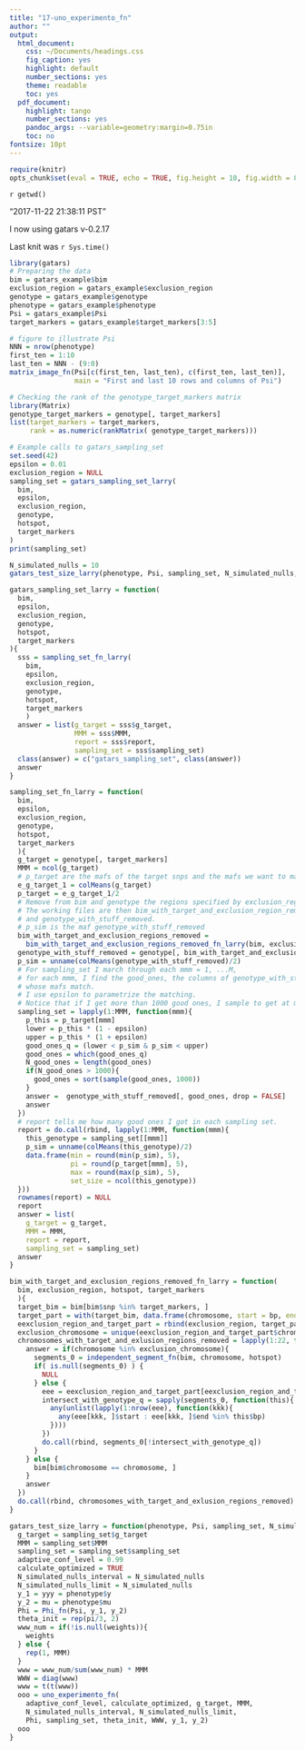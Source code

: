 ```yaml
---
title: "17-uno_experimento_fn"
author: ""
output:
  html_document:
    css: ~/Documents/headings.css
    fig_caption: yes
    highlight: default
    number_sections: yes
    theme: readable
    toc: yes
  pdf_document:
    highlight: tango
    number_sections: yes
    pandoc_args: --variable=geometry:margin=0.75in
    toc: no
fontsize: 10pt
---
```

<A NAME="top"> </A>

```r
require(knitr)
opts_chunk$set(eval = TRUE, echo = TRUE, fig.height = 10, fig.width = 8, tidy=FALSE)
```

`r getwd()`  

"2017-11-22 21:38:11 PST"

I now using gatars v-0.2.17

Last knit was `r Sys.time()`

```r
library(gatars)
# Preparing the data
bim = gatars_example$bim
exclusion_region = gatars_example$exclusion_region
genotype = gatars_example$genotype
phenotype = gatars_example$phenotype
Psi = gatars_example$Psi
target_markers = gatars_example$target_markers[3:5]

# figure to illustrate Psi
NNN = nrow(phenotype)
first_ten = 1:10
last_ten = NNN - (9:0)
matrix_image_fn(Psi[c(first_ten, last_ten), c(first_ten, last_ten)],
                main = "First and last 10 rows and columns of Psi")

# Checking the rank of the genotype_target_markers matrix
library(Matrix)
genotype_target_markers = genotype[, target_markers]
list(target_markers = target_markers,
     rank = as.numeric(rankMatrix( genotype_target_markers)))

# Example calls to gatars_sampling_set
set.seed(42)
epsilon = 0.01
exclusion_region = NULL
sampling_set = gatars_sampling_set_larry(
  bim,
  epsilon,
  exclusion_region,
  genotype,
  hotspot,
  target_markers
)
print(sampling_set)

N_simulated_nulls = 10
gatars_test_size_larry(phenotype, Psi, sampling_set, N_simulated_nulls, weights = NULL)


```

```r
gatars_sampling_set_larry = function(
  bim,
  epsilon,
  exclusion_region,
  genotype,
  hotspot,
  target_markers
){
  sss = sampling_set_fn_larry(
    bim,
    epsilon,
    exclusion_region,
    genotype,
    hotspot,
    target_markers
    )
  answer = list(g_target = sss$g_target,
                MMM = sss$MMM,
                report = sss$report,
                sampling_set = sss$sampling_set)
  class(answer) = c("gatars_sampling_set", class(answer))
  answer
}
```


```r
sampling_set_fn_larry = function(
  bim,
  epsilon,
  exclusion_region,
  genotype,
  hotspot,
  target_markers
  ){
  g_target = genotype[, target_markers]
  MMM = ncol(g_target)
  # p_target are the mafs of the target snps and the mafs we want to match
  e_g_target_1 = colMeans(g_target)
  p_target = e_g_target_1/2
  # Remove from bim and genotype the regions specified by exclusion_region
  # The working files are then bim_with_target_and_exclusion_region_removed
  # and genotype_with_stuff_removed.
  # p_sim is the maf genotype_with_stuff_removed
  bim_with_target_and_exclusion_regions_removed = 
    bim_with_target_and_exclusion_regions_removed_fn_larry(bim, exclusion_region, hotspot, target_markers)
  genotype_with_stuff_removed = genotype[, bim_with_target_and_exclusion_regions_removed$snp]
  p_sim = unname(colMeans(genotype_with_stuff_removed)/2)
  # For sampling_set I march through each mmm = 1, ...M, 
  # for each mmm, I find the good_ones, the columns of genotype_with_stuff_removed
  # whose mafs match.  
  # I use epsilon to parametrize the matching.
  # Notice that if I get more than 1000 good ones, I sample to get at most 1000.
  sampling_set = lapply(1:MMM, function(mmm){
    p_this = p_target[mmm]
    lower = p_this * (1 - epsilon)
    upper = p_this * (1 + epsilon)
    good_ones_q = (lower < p_sim & p_sim < upper)
    good_ones = which(good_ones_q)
    N_good_ones = length(good_ones)
    if(N_good_ones > 1000){
      good_ones = sort(sample(good_ones, 1000))
    }
    answer =  genotype_with_stuff_removed[, good_ones, drop = FALSE]
    answer
  })
  # report tells me how many good ones I got in each sampling set.
  report = do.call(rbind, lapply(1:MMM, function(mmm){
    this_genotype = sampling_set[[mmm]]
    p_sim = unname(colMeans(this_genotype)/2)
    data.frame(min = round(min(p_sim), 5),
               pi = round(p_target[mmm], 5),
               max = round(max(p_sim), 5),
               set_size = ncol(this_genotype))
  }))
  rownames(report) = NULL
  report
  answer = list(
    g_target = g_target,
    MMM = MMM,
    report = report,
    sampling_set = sampling_set)
  answer
}
```

```r
bim_with_target_and_exclusion_regions_removed_fn_larry = function(
  bim, exclusion_region, hotspot, target_markers
  ){
  target_bim = bim[bim$snp %in% target_markers, ]
  target_part = with(target_bim, data.frame(chromosome, start = bp, end = bp))
  eexclusion_region_and_target_part = rbind(exclusion_region, target_part)
  exclusion_chromosome = unique(eexclusion_region_and_target_part$chromosome)
  chromosomes_with_target_and_exlusion_regions_removed = lapply(1:22, function(chromosome){  
    answer = if(chromosome %in% exclusion_chromosome){
      segments_0 = independent_segment_fn(bim, chromosome, hotspot)
      if( is.null(segments_0) ) {
        NULL
      } else {
        eee = eexclusion_region_and_target_part[eexclusion_region_and_target_part$chromosome == chromosome, ]
        intersect_with_genotype_q = sapply(segments_0, function(this){
          any(unlist(lapply(1:nrow(eee), function(kkk){
            any(eee[kkk, ]$start : eee[kkk, ]$end %in% this$bp)
          })))
        })
        do.call(rbind, segments_0[!intersect_with_genotype_q])
      }
    } else {
      bim[bim$chromosome == chromosome, ]
    }
    answer
  })
  do.call(rbind, chromosomes_with_target_and_exlusion_regions_removed)
}
```

```r
gatars_test_size_larry = function(phenotype, Psi, sampling_set, N_simulated_nulls, weights = NULL){
  g_target = sampling_set$g_target
  MMM = sampling_set$MMM
  sampling_set = sampling_set$sampling_set
  adaptive_conf_level = 0.99
  calculate_optimized = TRUE
  N_simulated_nulls_interval = N_simulated_nulls
  N_simulated_nulls_limit = N_simulated_nulls
  y_1 = yyy = phenotype$y
  y_2 = mu = phenotype$mu
  Phi = Phi_fn(Psi, y_1, y_2)
  theta_init = rep(pi/3, 2)
  www_num = if(!is.null(weights)){
    weights
  } else {
    rep(1, MMM)
  }
  www = www_num/sum(www_num) * MMM
  WWW = diag(www)
  www = t(t(www))
  ooo = uno_experimento_fn(
    adaptive_conf_level, calculate_optimized, g_target, MMM, 
    N_simulated_nulls_interval, N_simulated_nulls_limit, 
    Phi, sampling_set, theta_init, WWW, y_1, y_2)
  ooo
}
```


